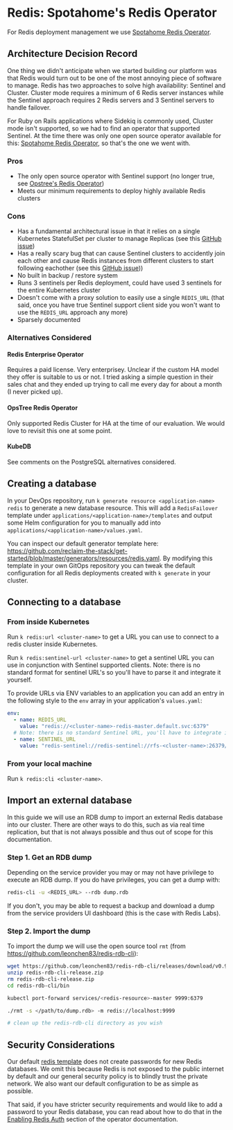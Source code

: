 # Redis: Spotahome's Redis Operator

For Redis deployment management we use [Spotahome Redis Operator](https://github.com/spotahome/redis-operator).

## Architecture Decision Record

One thing we didn't anticipate when we started building our platform was that Redis would turn out to be one of the most annoying piece of software to manage. Redis has two approaches to solve high availability: Sentinel and Cluster. Cluster mode requires a minimum of 6 Redis server instances while the Sentinel approach requires 2 Redis servers and 3 Sentinel servers to handle failover.

For Ruby on Rails applications where Sidekiq is commonly used, Cluster mode isn't supported, so we had to find an operator that supported Sentinel. At the time there was only one open source operator available for this: [Spotahome Redis Operator](https://github.com/spotahome/redis-operator), so that's the one we went with.

### Pros

- The only open source operator with Sentinel support (no longer true, see [Opstree's Redis Operator](https://github.com/OT-CONTAINER-KIT/redis-operator/pull/408))
- Meets our minimum requirements to deploy highly available Redis clusters

### Cons

- Has a fundamental architectural issue in that it relies on a single Kubernetes StatefulSet per cluster to manage Replicas (see this [GitHub issue](https://github.com/spotahome/redis-operator/issues/565#issuecomment-1448677515))
- Has a really scary bug that can cause Sentinel clusters to accidently join each other and cause Redis instances from different clusters to start following eachother (see this [GitHub issue](https://github.com/spotahome/redis-operator/issues/550)))
- No built in backup / restore system
- Runs 3 sentinels per Redis deployment, could have used 3 sentinels for the entire Kubernetes cluster
- Doesn't come with a proxy solution to easily use a single `REDIS_URL` (that said, once you have true Sentinel support client side you won't want to use the `REDIS_URL` approach any more)
- Sparsely documented

### Alternatives Considered

#### Redis Enterprise Operator

Requires a paid license. Very enterprisey. Unclear if the custom HA model they offer is suitable to us or not. I tried asking a simple question in their sales chat and they ended up trying to call me every day for about a month (I never picked up).

#### OpsTree Redis Operator

Only supported Redis Cluster for HA at the time of our evaluation. We would love to revisit this one at some point.

#### KubeDB

See comments on the PostgreSQL alternatives considered.

## Creating a database

In your DevOps repository, run `k generate resource <application-name> redis` to generate a new database resource. This will add a `RedisFailover` template under `applications/<application-name>/templates` and output some Helm configuration  for you to manually add into `applications/<application-name>/values.yaml`.

You can inspect our default generator template here: https://github.com/reclaim-the-stack/get-started/blob/master/generators/resources/redis.yaml. By modifying this template in your own GitOps repository you can tweak the default configuration for all Redis deployments created with `k generate` in your cluster.

## Connecting to a database

### From inside Kubernetes

Run `k redis:url <cluster-name>` to get a URL you can use to connect to a redis cluster inside Kubernetes.

Run `k redis:sentinel-url <cluster-name>` to get a sentinel URL you can use in conjunction with Sentinel supported clients. Note: there is no standard format for sentinel URL's so you'll have to parse it and integrate it yourself.

To provide URLs via ENV variables to an application you can add an entry in the following style to the `env` array in your application's `values.yaml`:

```yaml
env:
  - name: REDIS_URL
    value: "redis://<cluster-name>-redis-master.default.svc:6379"
  # Note: there is no standard Sentinel URL, you'll have to integrate it in your app yourself
  - name: SENTINEL_URL
    value: "redis-sentinel://redis-sentinel://rfs-<cluster-name>:26379/mymaster"
```

### From your local machine

Run `k redis:cli <cluster-name>`.

## Import an external database

In this guide we will use an RDB dump to import an external Redis database into our cluster. There are other ways to do this, such as via real time replication, but that is not always possible and thus out of scope for this documentation.

### Step 1. Get an RDB dump

Depending on the service provider you may or may not have privilege to execute an RDB dump. If you do have privileges, you can get a dump with:

```bash
redis-cli -u <REDIS_URL> --rdb dump.rdb
```

If you don't, you may be able to request a backup and download a dump from the service providers UI dashboard (this is the case with Redis Labs).

### Step 2. Import the dump

To import the dump we will use the open source tool `rmt` (from https://github.com/leonchen83/redis-rdb-cli):

```bash
wget https://github.com/leonchen83/redis-rdb-cli/releases/download/v0.9.3/redis-rdb-cli-release.zip
unzip redis-rdb-cli-release.zip
rm redis-rdb-cli-release.zip
cd redis-rdb-cli/bin

kubectl port-forward services/<redis-resource>-master 9999:6379

./rmt -s </path/to/dump.rdb> -m redis://localhost:9999

# clean up the redis-rdb-cli directory as you wish
```

## Security Considerations

Our default [redis template](https://github.com/reclaim-the-stack/get-started/blob/master/generators/resources/redis.yaml) does not create passwords for new Redis databases. We omit this because Redis is not exposed to the public internet by default and our general security policy is to blindly trust the private network. We also want our default configuration to be as simple as possible.

That said, if you have stricter security requirements and would like to add a password to your Redis database, you can read about how to do that in the [Enabling Redis Auth](https://github.com/spotahome/redis-operator#enabling-redis-auth) section of the operator documentation.
